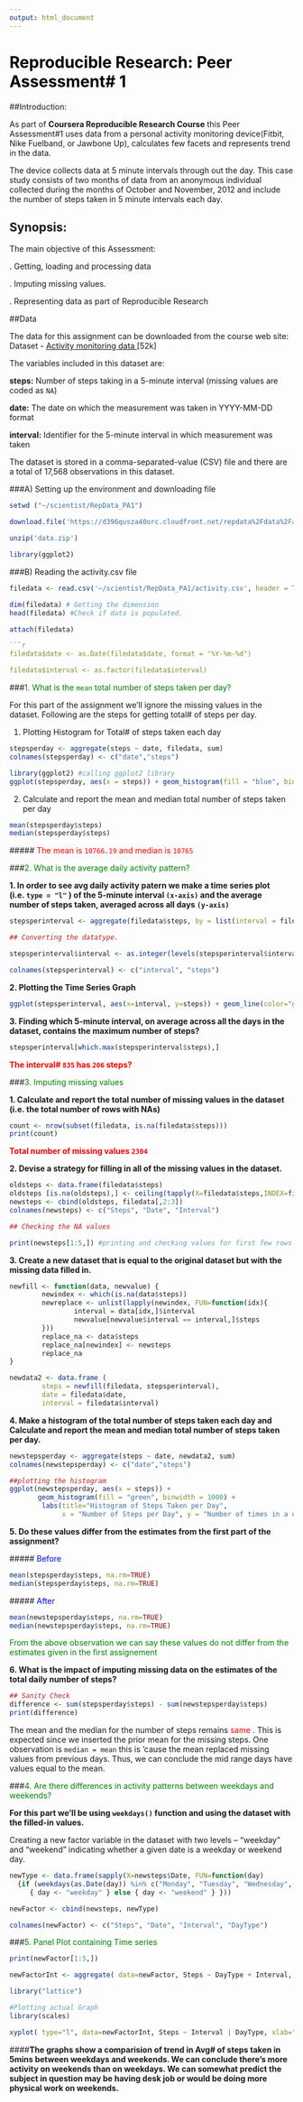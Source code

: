 ```yaml
---
output: html_document
---
```

# <span style="color:black"> Reproducible Research: Peer Assessment# 1</span>


##Introduction:

As part of **Coursera Reproducible Research Course** this Peer Assessment#1 uses data from a personal activity monitoring device(Fitbit, Nike Fuelband, or Jawbone Up), calculates few facets and represents trend in the data.

The device collects data at 5 minute intervals through out the day. This case study consists of two months of data from an anonymous individual collected during the months of October and November, 2012 and include the number of steps taken in 5 minute intervals each day.

## Synopsis:

The main objective of this Assessment:

  . Getting, loading and processing data
  
  . Imputing missing values.
  
  . Representing data as part of Reproducible Research 

##Data

The data for this assignment can be downloaded from the course web site: Dataset - <a href="https://d396qusza40orc.cloudfront.net/repdata%2Fdata%2Factivity.zip" target="_blank">Activity monitoring data </a> [52k]

The variables included in this dataset are:

**steps:** Number of steps taking in a 5-minute interval (missing values are coded as `NA`)

**date:** The date on which the measurement was taken in YYYY-MM-DD format

**interval:** Identifier for the 5-minute interval in which measurement was taken

The dataset is stored in a comma-separated-value (CSV) file and there are a total of 17,568 observations in this dataset.

###A) Setting up the environment and downloading file

```r
setwd ("~/scientist/RepData_PA1")

download.file('https://d396qusza40orc.cloudfront.net/repdata%2Fdata%2Factivity.zip', method= 'curl', 'data.zip') 

unzip('data.zip')

library(ggplot2)
```

###B) Reading the activity.csv file 


```r

filedata <- read.csv('~/scientist/RepData_PA1/activity.csv', header = TRUE, sep = ",",colClasses=c("numeric", "character", "numeric"))

dim(filedata) # Getting the dimension 
head(filedata) #Check if data is populated.
```

```r

attach(filedata)

```r
filedata$date <- as.Date(filedata$date, format = "%Y-%m-%d")

filedata$interval <- as.factor(filedata$interval)

```

###<span style="color:green">1. What is the `mean` total number of steps taken per day?</span>

For this part of the assignment we'll ignore the missing values in the dataset. Following are the steps for getting total# of steps per day.

1. Plotting Histogram for Total# of steps taken each day

```r
stepsperday <- aggregate(steps ~ date, filedata, sum) 
colnames(stepsperday) <- c("date","steps")

library(ggplot2) #calling ggplot2 library
ggplot(stepsperday, aes(x = steps)) + geom_histogram(fill = "blue", binwidth = 1000) + labs(title="Histogram: Steps per Day", x = "Total# of steps per day", y = "(Total Count per day)") + theme_bw() 
```

2. Calculate and report the mean and median total number of steps taken per day

```r
mean(stepsperday$steps)
median(stepsperday$steps)
```

#####<span style="color:Red"> The mean is `10766.19` and median is `10765` </span>

###<span style="color:green">2. What is the average daily activity pattern?</span>

**1. In order to see avg daily activity patern we make a time series plot (i.e. `type = "l"` ) of the 5-minute interval `(x-axis)` and the average number of steps taken, averaged across all days `(y-axis)`**

```r

stepsperinterval <- aggregate(filedata$steps, by = list(interval = filedata$interval),FUN=mean, na.rm=TRUE)

## Converting the datatype.

stepsperinterval$interval <- as.integer(levels(stepsperinterval$interval)[stepsperinterval$interval])

colnames(stepsperinterval) <- c("interval", "steps")

```

**2. Plotting the Time Series Graph**

```r
ggplot(stepsperinterval, aes(x=interval, y=steps)) + geom_line(color="green", size=0.5) + labs(title="The Daily Activity Pattern(Avg)", x="Intervals", y="# of steps") + theme_bw()
```

**3. Finding which 5-minute interval, on average across all the days in the dataset, contains the maximum number of steps?**

```r
stepsperinterval[which.max(stepsperinterval$steps),]
```
**<span style="color:red"> The interval# `835` has `206` steps?</span>**

###<span style="color:green">3. Imputing missing values </span>

**1. Calculate and report the total number of missing values in the dataset (i.e. the total number of rows with NAs)**

```r
count <- nrow(subset(filedata, is.na(filedata$steps)))
print(count)
```

**<span style="color:red"> Total number of missing values `2304`</span>**

**2. Devise a strategy for filling in all of the missing values in the dataset.**

```r
oldsteps <- data.frame(filedata$steps)
oldsteps [is.na(oldsteps),] <- ceiling(tapply(X=filedata$steps,INDEX=filedata$interval,FUN=mean,na.rm=TRUE))
newsteps <- cbind(oldsteps, filedata[,2:3])
colnames(newsteps) <- c("Steps", "Date", "Interval")

## Checking the NA values 

print(newsteps[1:5,]) #printing and checking values for first few rows
```

**3. Create a new dataset that is equal to the original dataset but with the missing data filled in.**

```r

newfill <- function(data, newvalue) {
        newindex <- which(is.na(data$steps))
        newreplace <- unlist(lapply(newindex, FUN=function(idx){
                interval = data[idx,]$interval
                newvalue[newvalue$interval == interval,]$steps
        }))
        replace_na <- data$steps
        replace_na[newindex] <- newsteps
        replace_na
}

newdata2 <- data.frame (  
        steps = newfill(filedata, stepsperinterval),  
        date = filedata$date,  
        interval = filedata$interval)

```

**4. Make a histogram of the total number of steps taken each day and Calculate and report the mean and median total number of steps taken per day.**

```r
newstepsperday <- aggregate(steps ~ date, newdata2, sum)
colnames(newstepsperday) <- c("date","steps")

##plotting the histogram
ggplot(newstepsperday, aes(x = steps)) + 
       geom_histogram(fill = "green", binwidth = 1000) + 
        labs(title="Histogram of Steps Taken per Day", 
             x = "Number of Steps per Day", y = "Number of times in a day(Count)") + theme_bw() 
```

**5. Do these values differ from the estimates from the first part of the assignment?** 

#####<span style="color:blue"> Before </span>
```r
mean(stepsperday$steps, na.rm=TRUE)
median(stepsperday$steps, na.rm=TRUE)
```

#####<span style="color:blue"> After </span>
```r
mean(newstepsperday$steps, na.rm=TRUE)
median(newstepsperday$steps, na.rm=TRUE)

```

<span style="color:green"> From the above observation we can say these values do not differ from the estimates given in the first assignement </span>

**6. What is the impact of imputing missing data on the estimates of the total daily number of steps?**

```r
## Sanity Check
difference <- sum(stepsperday$steps) - sum(newstepsperday$steps)
print(difference)
```
The mean and the median for the number of steps remains <span style="color:red"> same </span>. This is expected since we inserted the prior mean for the missing steps. One observation is `median = mean` this is 'cause the mean replaced missing values from previous days. Thus, we can conclude the mid range days have values equal to the mean.


###<span style="color:green">4. Are there differences in activity patterns between weekdays and weekends?</span>

**For this part we'll be using `weekdays()` function and using the dataset with the filled-in values.**

Creating a new factor variable in the dataset with two levels – “weekday” and “weekend” indicating whether a given date is a weekday or weekend day.

```r

newType <- data.frame(sapply(X=newsteps$Date, FUN=function(day) 
  {if (weekdays(as.Date(day)) %in% c("Monday", "Tuesday", "Wednesday", "Thursday", "Friday")) 
     { day <- "weekday" } else { day <- "weekend" } }))

newFactor <- cbind(newsteps, newType)

colnames(newFactor) <- c("Steps", "Date", "Interval", "DayType")

```

###<span style="color:green">5. Panel Plot containing Time series </span>


```r
print(newFactor[1:5,])
```

```r

newFactorInt <- aggregate( data=newFactor, Steps ~ DayType + Interval, FUN=mean)

library("lattice")

#Plotting actual Graph
library(scales)

xyplot( type="l", data=newFactorInt, Steps ~ Interval | DayType, xlab="Interval", ylab="Number of steps", main="Avg# of steps per 5min", layout=c(1,2) )
```


####**The graphs show a comparision of trend in Avg# of steps taken in 5mins between weekdays and weekends. We can conclude there's more activity on weekends than on weekdays. We can somewhat predict the subject in question may be having desk job or would be doing more physical work on weekends.**




